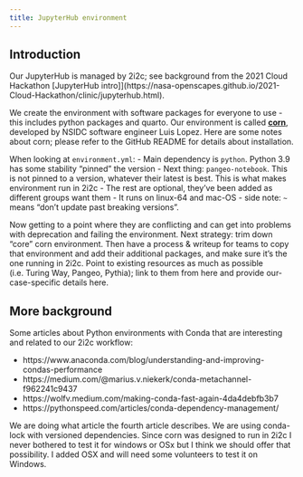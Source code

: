 ```yaml
---
title: JupyterHub environment
---
```


## Introduction

Our JupyterHub is managed by 2i2c; see background from the 2021 Cloud Hackathon [JupyterHub intro]](https://nasa-openscapes.github.io/2021-Cloud-Hackathon/clinic/jupyterhub.html). 

We create the environment with software packages for everyone to use - this includes python packages and quarto. Our environment is called [**corn**](https://github.com/NASA-Openscapes/corn), developed by NSIDC software engineer Luis Lopez. Here are some notes about corn; please refer to the GitHub README for details about installation. 

When looking at `environment.yml`:
- Main dependency is `python`. Python 3.9 has some stability “pinned” the version
- Next thing: `pangeo-notebook`. This is not pinned to a version, whatever their latest is best. This is what makes environment run in 2i2c
- The rest are optional, they've been added as different groups want them
- It runs on linux-64 and mac-OS
- side note: `~` means “don’t update past breaking versions”. 

Now getting to a point where they are conflicting and can get into problems with deprecation and failing the environment. Next strategy: trim down “core” corn environment. Then have a process & writeup for teams to copy that environment and add their additional packages, and make sure it’s the one running in 2i2c. Point to existing resources as much as possible (i.e. Turing Way, Pangeo, Pythia); link to them from here and provide our-case-specific details here.

## More background

Some articles about Python environments with Conda that are interesting and related to our 2i2c workflow:

- https://www.anaconda.com/blog/understanding-and-improving-condas-performance
- https://medium.com/@marius.v.niekerk/conda-metachannel-f962241c9437
- https://wolfv.medium.com/making-conda-fast-again-4da4debfb3b7
- https://pythonspeed.com/articles/conda-dependency-management/

We are doing what article the fourth article describes. We are using conda-lock with versioned dependencies. Since corn was designed to run in 2i2c I never bothered to test it for windows or OSx but I think we should offer that possibility. I added OSX and will need some volunteers to test it on Windows. 
